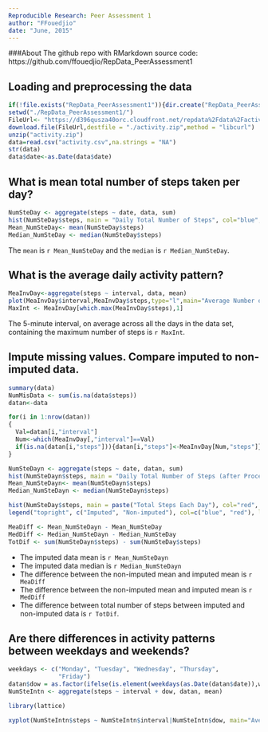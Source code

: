 ```yaml
---
Reproducible Research: Peer Assessment 1
author: "FFouedjio"
date: "June, 2015"
---
```

###About
The github repo with RMarkdown source code: https://github.com/ffouedjio/RepData_PeerAssessment1

## Loading and preprocessing the data

```r
if(!file.exists("RepData_PeerAssessment1")){dir.create("RepData_PeerAssessment1")}
setwd("./RepData_PeerAssessment1/")
FileUrl<- "https://d396qusza40orc.cloudfront.net/repdata%2Fdata%2Factivity.zip"
download.file(FileUrl,destfile = "./activity.zip",method = "libcurl")
unzip("activity.zip")
data=read.csv("activity.csv",na.strings = "NA")
str(data)
data$date<-as.Date(data$date)
```


## What is mean total number of steps taken per day?

```r
NumSteDay <- aggregate(steps ~ date, data, sum)
hist(NumSteDay$steps, main = "Daily Total Number of Steps", col="blue", xlab="Number of Steps")
Mean_NumSteDay<- mean(NumSteDay$steps)
Median_NumSteDay <- median(NumSteDay$steps)
```

The `mean` is `r Mean_NumSteDay` and the `median` is `r Median_NumSteDay`.

## What is the average daily activity pattern?


```r
MeaInvDay<-aggregate(steps ~ interval, data, mean)
plot(MeaInvDay$interval,MeaInvDay$steps,type="l",main="Average Number of steps per Interval",xlab="Interval", ylab="Number of Steps")
MaxInt <- MeaInvDay[which.max(MeaInvDay$steps),1]
```

The 5-minute interval, on average across all the days in the data set, containing the maximum number of steps is `r MaxInt`.

## Impute missing values. Compare imputed to non-imputed data.


```r
summary(data)
NumMisData <- sum(is.na(data$steps))
datan<-data    

for(i in 1:nrow(datan))
{
  Val=datan[i,"interval"]
  Num<-which(MeaInvDay[,"interval"]==Val)
  if(is.na(datan[i,"steps"])){datan[i,"steps"]<-MeaInvDay[Num,"steps"]}
}

NumSteDayn <- aggregate(steps ~ date, datan, sum)
hist(NumSteDayn$steps, main = "Daily Total Number of Steps (after Processing Misssing Values)", col="blue", xlab="Number of Steps")
Mean_NumSteDayn<- mean(NumSteDayn$steps)
Median_NumSteDayn <- median(NumSteDayn$steps)

hist(NumSteDay$steps, main = paste("Total Steps Each Day"), col="red", xlab="Number of Steps", add=T)
legend("topright", c("Imputed", "Non-imputed"), col=c("blue", "red"), lwd=10)

MeaDiff <- Mean_NumSteDayn - Mean_NumSteDay
MedDiff <- Median_NumSteDayn - Median_NumSteDay
TotDif <- sum(NumSteDayn$steps) - sum(NumSteDay$steps)
```

* The imputed data mean is `r Mean_NumSteDayn`
* The imputed data median is `r Median_NumSteDayn`
* The difference between the non-imputed mean and imputed mean is `r MeaDiff`
* The difference between the non-imputed mean and imputed mean is `r MedDiff`
* The difference between total number of steps between imputed and non-imputed data is `r TotDif`. 


## Are there differences in activity patterns between weekdays and weekends?
``` r
weekdays <- c("Monday", "Tuesday", "Wednesday", "Thursday", 
              "Friday")
datan$dow = as.factor(ifelse(is.element(weekdays(as.Date(datan$date)),weekdays), "Weekday", "Weekend"))
NumSteIntn <- aggregate(steps ~ interval + dow, datan, mean)

library(lattice)

xyplot(NumSteIntn$steps ~ NumSteIntn$interval|NumSteIntn$dow, main="Average Steps per Day by Interval",xlab="Interval", ylab="Steps",layout=c(1,2), type="l")

```
